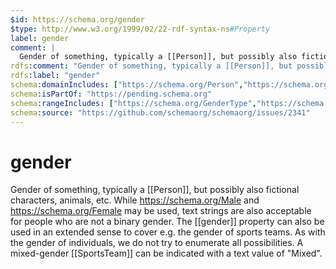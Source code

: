 ```yaml
---
$id: https://schema.org/gender
$type: http://www.w3.org/1999/02/22-rdf-syntax-ns#Property
label: gender
comment: |
  Gender of something, typically a [[Person]], but possibly also fictional characters, animals, etc. While https://schema.org/Male and https://schema.org/Female may be used, text strings are also acceptable for people who are not a binary gender. The [[gender]] property can also be used in an extended sense to cover e.g. the gender of sports teams. As with the gender of individuals, we do not try to enumerate all possibilities. A mixed-gender [[SportsTeam]] can be indicated with a text value of "Mixed".
rdfs:comment: "Gender of something, typically a [[Person]], but possibly also fictional characters, animals, etc. While https://schema.org/Male and https://schema.org/Female may be used, text strings are also acceptable for people who are not a binary gender. The [[gender]] property can also be used in an extended sense to cover e.g. the gender of sports teams. As with the gender of individuals, we do not try to enumerate all possibilities. A mixed-gender [[SportsTeam]] can be indicated with a text value of \"Mixed\"."
rdfs:label: "gender"
schema:domainIncludes: ["https://schema.org/Person","https://schema.org/SportsTeam"]
schema:isPartOf: "https://pending.schema.org"
schema:rangeIncludes: ["https://schema.org/GenderType","https://schema.org/Text"]
schema:source: "https://github.com/schemaorg/schemaorg/issues/2341"
---
```


# gender

Gender of something, typically a [[Person]], but possibly also fictional characters, animals, etc. While https://schema.org/Male and https://schema.org/Female may be used, text strings are also acceptable for people who are not a binary gender. The [[gender]] property can also be used in an extended sense to cover e.g. the gender of sports teams. As with the gender of individuals, we do not try to enumerate all possibilities. A mixed-gender [[SportsTeam]] can be indicated with a text value of "Mixed".

